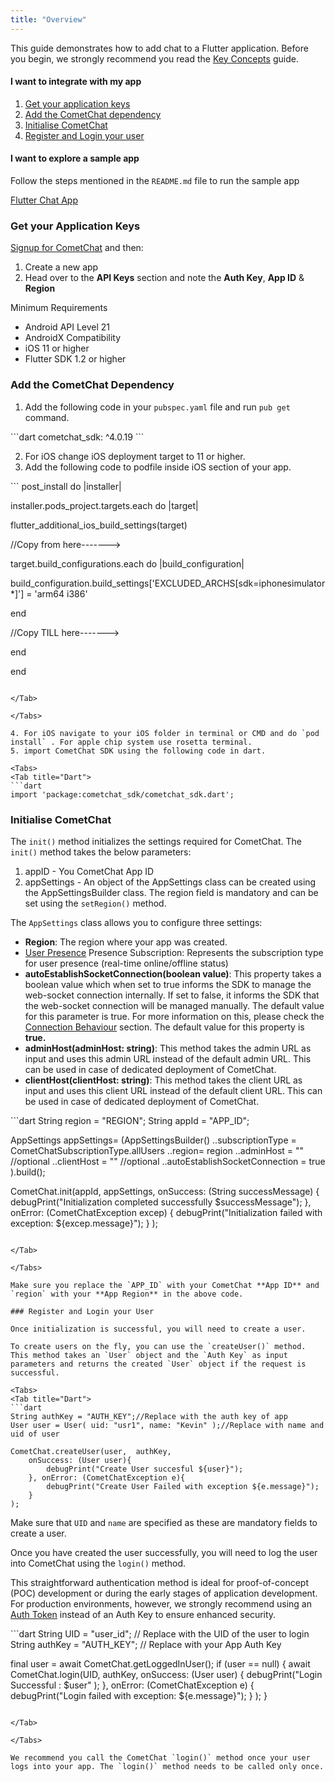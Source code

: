```yaml
---
title: "Overview"
---
```




This guide demonstrates how to add chat to a Flutter application. Before you begin, we strongly recommend you read the [Key Concepts](/sdk/flutter/key-concepts) guide.

#### I want to integrate with my app

1. [Get your application keys](overview#get-your-application-keys)
2. [Add the CometChat dependency](overview#add-the-cometchat-dependency)
3. [Initialise CometChat](overview#initialise-cometchat)
4. [Register and Login your user](overview#register-and-login-your-user)

#### I want to explore a sample app

Follow the steps mentioned in the `README.md` file to run the sample app

[Flutter Chat App](https://github.com/cometchat-pro/flutter-chat-app/)

### Get your Application Keys

[Signup for CometChat](https://app.cometchat.com/) and then:

1. Create a new app
2. Head over to the **API Keys** section and note the **Auth Key**, **App ID** & **Region**

<Note>
Minimum Requirements

* Android API Level 21
* AndroidX Compatibility
* iOS 11 or higher
* Flutter SDK 1.2 or higher

</Note>

### Add the CometChat Dependency

1. Add the following code in your `pubspec.yaml` file and run `pub get` command.

<Tabs>
<Tab title="Dart">
```dart
cometchat_sdk: ^4.0.19
```

</Tab>

</Tabs>

2. For iOS change iOS deployment target to 11 or higher.
3. Add the following code to podfile inside iOS section of your app.

<Tabs>
<Tab title="Ruby">
```
post_install do |installer|

installer.pods_project.targets.each do |target|

flutter_additional_ios_build_settings(target)

//Copy from here------->

target.build_configurations.each do |build_configuration|

build_configuration.build_settings['EXCLUDED_ARCHS[sdk=iphonesimulator*]'] = 'arm64 i386'

end

//Copy TILL here------->

end

end
```

</Tab>

</Tabs>

4. For iOS navigate to your iOS folder in terminal or CMD and do `pod install` . For apple chip system use rosetta terminal.
5. import CometChat SDK using the following code in dart.

<Tabs>
<Tab title="Dart">
```dart
import 'package:cometchat_sdk/cometchat_sdk.dart';
```

</Tab>

</Tabs>

### Initialise CometChat

The `init()` method initializes the settings required for CometChat. The `init()` method takes the below parameters:

1. appID - You CometChat App ID
2. appSettings - An object of the AppSettings class can be created using the AppSettingsBuilder class. The region field is mandatory and can be set using the `setRegion()` method.

The `AppSettings` class allows you to configure three settings:

* **Region**: The region where your app was created.
* [User Presence](/sdk/flutter/user-presence) Presence Subscription: Represents the subscription type for user presence (real-time online/offline status)
* **autoEstablishSocketConnection(boolean value)**: This property takes a boolean value which when set to true informs the SDK to manage the web-socket connection internally. If set to false, it informs the SDK that the web-socket connection will be managed manually. The default value for this parameter is true. For more information on this, please check the [Connection Behaviour](/sdk/flutter/connection-behaviour) section. The default value for this property is **true.**
* **adminHost(adminHost: string)**: This method takes the admin URL as input and uses this admin URL instead of the default admin URL. This can be used in case of dedicated deployment of CometChat.
* **clientHost(clientHost: string)**: This method takes the client URL as input and uses this client URL instead of the default client URL. This can be used in case of dedicated deployment of CometChat.

<Tabs>
<Tab title="Dart">
```dart
String region = "REGION";
String appId = "APP_ID";

AppSettings appSettings= (AppSettingsBuilder()
      ..subscriptionType = CometChatSubscriptionType.allUsers
      ..region= region
				..adminHost = "" //optional
				..clientHost = "" //optional
      ..autoEstablishSocketConnection =  true
).build();

CometChat.init(appId, appSettings,
	onSuccess: (String successMessage) {
		debugPrint("Initialization completed successfully  $successMessage");
	}, onError: (CometChatException excep) {
		debugPrint("Initialization failed with exception: ${excep.message}");
	}
);
```

</Tab>

</Tabs>

Make sure you replace the `APP_ID` with your CometChat **App ID** and `region` with your **App Region** in the above code.

### Register and Login your User

Once initialization is successful, you will need to create a user.

To create users on the fly, you can use the `createUser()` method. This method takes an `User` object and the `Auth Key` as input parameters and returns the created `User` object if the request is successful.

<Tabs>
<Tab title="Dart">
```dart
String authKey = "AUTH_KEY";//Replace with the auth key of app
User user = User( uid: "usr1", name: "Kevin" );//Replace with name and uid of user

CometChat.createUser(user,  authKey,
	onSuccess: (User user){
		debugPrint("Create User succesful ${user}");
	}, onError: (CometChatException e){
		debugPrint("Create User Failed with exception ${e.message}");
	}
);
```

</Tab>

</Tabs>

Make sure that `UID` and `name` are specified as these are mandatory fields to create a user.

Once you have created the user successfully, you will need to log the user into CometChat using the `login()` method.

<Note>

This straightforward authentication method is ideal for proof-of-concept (POC) development or during the early stages of application development. For production environments, however, we strongly recommend using an [Auth Token](/sdk/flutter/authentication-overview#login-using-auth-token) instead of an Auth Key to ensure enhanced security.

</Note>

<Tabs>
<Tab title="Dart">
```dart
String UID = "user_id"; // Replace with the UID of the user to login
String authKey = "AUTH_KEY"; // Replace with your App Auth Key

final user = await CometChat.getLoggedInUser();
if (user == null) {
await CometChat.login(UID, authKey,
		onSuccess: (User user) {
			debugPrint("Login Successful : $user" );
		}, onError: (CometChatException e) {
			debugPrint("Login failed with exception:  ${e.message}");
		}
	);
}
```

</Tab>

</Tabs>

We recommend you call the CometChat `login()` method once your user logs into your app. The `login()` method needs to be called only once.
